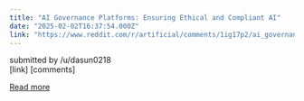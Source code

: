 ```yaml
---
title: "AI Governance Platforms: Ensuring Ethical and Compliant AI"
date: "2025-02-02T16:37:54.000Z"
link: "https://www.reddit.com/r/artificial/comments/1ig17p2/ai_governance_platforms_ensuring_ethical_and/"
---
```


submitted by    /u/dasun0218  
 [link]   [comments]

[Read more](https://www.reddit.com/r/artificial/comments/1ig17p2/ai_governance_platforms_ensuring_ethical_and/)
